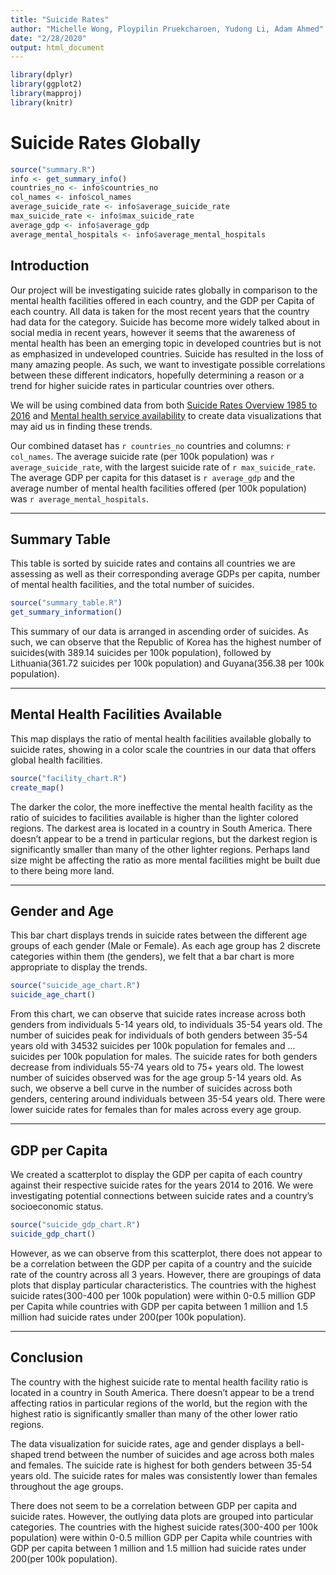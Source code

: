 ```yaml
---
title: "Suicide Rates"
author: "Michelle Wong, Ploypilin Pruekcharoen, Yudong Li, Adam Ahmed"
date: "2/28/2020"
output: html_document
---
```


```r
library(dplyr)
library(ggplot2)
library(mapproj)
library(knitr)
```

# Suicide Rates Globally
```r
source("summary.R")
info <- get_summary_info()
countries_no <- info$countries_no
col_names <- info$col_names
average_suicide_rate <- info$average_suicide_rate
max_suicide_rate <- info$max_suicide_rate
average_gdp <- info$average_gdp
average_mental_hospitals <- info$average_mental_hospitals
```

## Introduction
Our project will be investigating suicide rates globally in comparison to the mental health facilities offered in each country, and the GDP per Capita of each country. All data is taken for the most recent years that the country had data for the category. Suicide has become more widely talked about in social media in recent years, however it seems that the awareness of mental health has been an emerging topic in developed countries but is not as emphasized in undeveloped countries. Suicide has resulted in the loss of many amazing people. As such, we want to investigate possible correlations between these different indicators, hopefully determining a reason or a trend for higher suicide rates in particular countries over others.

We will be using combined data from both [Suicide Rates Overview 1985 to 2016](https://www.kaggle.com/russellyates88/suicide-rates-overview-1985-to-2016) and [Mental health service availability](http://apps.who.int/gho/data/node.main.MHFAC?lang=en) to create data visualizations that may aid us in finding these trends. 

Our combined dataset has `r countries_no` countries and columns: `r col_names`. The average suicide rate (per 100k population) was `r  average_suicide_rate`, with the largest suicide rate of `r max_suicide_rate`. The average GDP per capita for this dataset is `r average_gdp` and the average number of mental health facilities offered (per 100k population) was `r average_mental_hospitals`.

---

## Summary Table

This table is sorted by suicide rates and contains all countries we are assessing as well as their corresponding average GDPs per capita, number of mental health facilities, and the total number of suicides.

``` r
source("summary_table.R")
get_summary_information()
```

This summary of our data is arranged in ascending order of suicides. As such, we can observe that the Republic of Korea has the highest number of suicides(with 389.14 suicides per 100k population), followed by Lithuania(361.72 suicides per 100k population) and Guyana(356.38 per 100k population).

---

## Mental Health Facilities Available

This map displays the ratio of mental health facilities available globally to suicide rates, showing in a color scale the countries in our data that offers global health facilities. 

```r
source("facility_chart.R")
create_map()
```

The darker the color, the more ineffective the mental health facility as the ratio of suicides to facilities available is higher than the lighter colored regions. The darkest area is located in a country in South America. There doesn't appear to be a trend in particular regions, but the darkest region is significantly smaller than many of the other lighter regions. Perhaps land size might be affecting the ratio as more mental facilities might be built due to there being more land.

---

## Gender and Age

This bar chart displays trends in suicide rates between the different age groups of each gender (Male or Female). As each age group has 2 discrete categories within them (the genders), we felt that a bar chart is more appropriate to display the trends.

``` r
source("suicide_age_chart.R")
suicide_age_chart()
```

From this chart, we can observe that suicide rates increase across both genders from individuals 5-14 years old, to individuals 35-54 years old. The number of suicides peak for individuals of both genders between 35-54 years old with 34532 suicides per 100k population for females and ... suicides per 100k population for males. The suicide rates for both genders decrease from individuals 55-74 years old to 75+ years old. The lowest number of suicides observed was for the age group 5-14 years old. As such, we observe a bell curve in the number of suicides across both genders, centering around individuals between 35-54 years old. There were lower suicide rates for females than for males across every age group.

---

## GDP per Capita

We created a scatterplot to display the GDP per capita of each country against their respective suicide rates for the years 2014 to 2016. We were investigating potential connections between suicide rates and a country's socioeconomic status.

``` r
source("suicide_gdp_chart.R")
suicide_gdp_chart()
```

However, as we can observe from this scatterplot, there does not appear to be a correlation between the GDP per capita of a country and the suicide rate of the country across all 3 years. However, there are groupings of data plots that display particular characteristics. The countries with the highest suicide rates(300-400 per 100k population) were within 0-0.5 million GDP per Capita while countries with GDP per capita between 1 million and 1.5 million had suicide rates under 200(per 100k population). 

---

## Conclusion
The country with the highest suicide rate to mental health facility ratio is located in a country in South America. There doesn't appear to be a trend affecting ratios in particular regions of the world, but the region with the highest ratio is significantly smaller than many of the other lower ratio regions. 

The data visualization for suicide rates, age and gender displays a bell-shaped trend between the number of suicides and age across both males and females. The suicide rate is highest for both genders between 35-54 years old. The suicide rates for males was consistently lower than females throughout the age groups.

There does not seem to be a correlation between GDP per capita and suicide rates. However, the outlying data plots are grouped into particular categories. The countries with the highest suicide rates(300-400 per 100k population) were within 0-0.5 million GDP per Capita while countries with GDP per capita between 1 million and 1.5 million had suicide rates under 200(per 100k population). 

